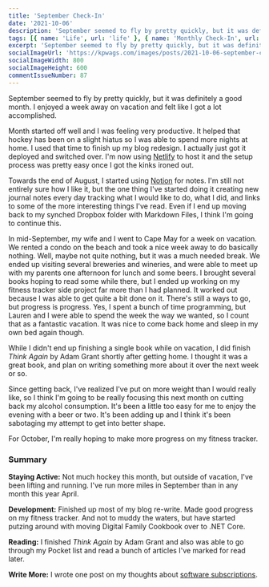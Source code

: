 ```yaml
---
title: 'September Check-In'
date: '2021-10-06'
description: 'September seemed to fly by pretty quickly, but it was definitely a good month. I enjoyed a week away on vacation and felt like I got a lot accomplished.'
tags: [{ name: 'Life', url: 'life' }, { name: 'Monthly Check-In', url: 'monthly-check-in' }]
excerpt: 'September seemed to fly by pretty quickly, but it was definitely a good month. I enjoyed a week away on vacation and felt like I got a lot accomplished.'
socialImageUrl: 'https://kpwags.com/images/posts/2021-10-06-september-check-in/cape-may-social.jpg'
socialImageWidth: 800
socialImageHeight: 600
commentIssueNumber: 87
---
```


September seemed to fly by pretty quickly, but it was definitely a good month. I enjoyed a week away on vacation and felt like I got a lot accomplished.

Month started off well and I was feeling very productive. It helped that hockey has been on a slight hiatus so I was able to spend more nights at home. I used that time to finish up my blog redesign. I actually just got it deployed and switched over. I'm now using [Netlify](https://netlify.com) to host it and the setup process was pretty easy once I got the kinks ironed out.

Towards the end of August, I started using [Notion](https://www.notion.so/) for notes. I'm still not entirely sure how I like it, but the one thing I've started doing it creating new journal notes every day tracking what I would like to do, what I did, and links to some of the more interesting things I've read. Even if I end up moving back to my synched Dropbox folder with Markdown Files, I think I'm going to continue this.

In mid-September, my wife and I went to Cape May for a week on vacation. We rented a condo on the beach and took a nice week away to do basically nothing. Well, maybe not quite nothing, but it was a much needed break. We ended up visiting several breweries and wineries, and were able to meet up with my parents one afternoon for lunch and some beers. I brought several books hoping to read some while there, but I ended up working on my fitness tracker side project far more than I had planned. It worked out because I was able to get quite a bit done on it. There's still a ways to go, but progress is progress. Yes, I spent a bunch of time programming, but Lauren and I were able to spend the week the way we wanted, so I count that as a fantastic vacation. It was nice to come back home and sleep in my own bed again though.

<PostImage
    src="/images/posts/2021-10-06-september-check-in/cape-may.jpg"
    alt="The Jersey Shore in Cape May"
    width={1920}
    height={1440}
    centered
    shadowed={false}
/>

While I didn't end up finishing a single book while on vacation, I did finish _Think Again_ by Adam Grant shortly after getting home. I thought it was a great book, and plan on writing something more about it over the next week or so.

Since getting back, I've realized I've put on more weight than I would really like, so I think I'm going to be really focusing this next month on cutting back my alcohol consumption. It's been a little too easy for me to enjoy the evening with a beer or two. It's been adding up and I think it's been sabotaging my attempt to get into better shape.

For October, I'm really hoping to make more progress on my fitness tracker.

### Summary

**Staying Active:** Not much hockey this month, but outside of vacation, I've been lifting and running. I've run more miles in September than in any month this year April.

**Development:** Finished up most of my blog re-write. Made good progress on my fitness tracker. And not to muddy the waters, but have started putzing around with moving Digital Family Cookbook over to .NET Core.

**Reading:** I finished _Think Again_ by Adam Grant and also was able to go through my Pocket list and read a bunch of articles I've marked for read later.

**Write More:** I wrote one post on my thoughts about [software subscriptions](https://kpwags.com/2021/09/04/on-software-subscriptions.html).
